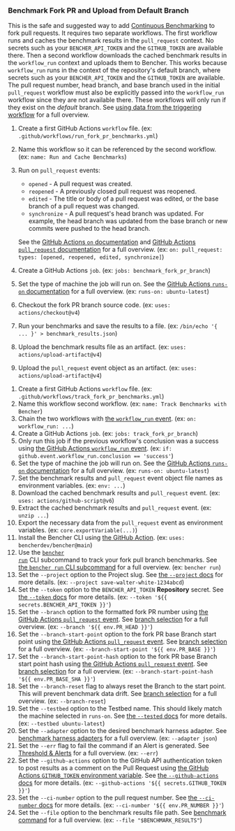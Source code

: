 
### Benchmark Fork PR and Upload from Default Branch

This is the safe and suggested way to add [Continuous Benchmarking][continuous benchmarking] to fork pull requests.
It requires two separate workflows.
The first workflow runs and caches the benchmark results in the `pull_request` context.
No secrets such as your `BENCHER_API_TOKEN` and the `GITHUB_TOKEN` are available there.
Then a second workflow downloads the cached benchmark results in the `workflow_run` context and uploads them to Bencher.
This works because `workflow_run` runs in the context of the repository's default branch,
where secrets such as your `BENCHER_API_TOKEN` and the `GITHUB_TOKEN` are available.
The pull request number, head branch, and base branch used in the initial `pull_request` workflow
must also be explicitly passed into the `workflow_run` workflow since they are not available there.
These workflows will only run if they exist on the _default_ branch.
See [using data from the triggering workflow][github actions trigger workflow] for a full overview.

<PullRequestsForkRunCode />

1. Create a first GitHub Actions `workflow` file.
   (ex: `.github/workflows/run_fork_pr_benchmarks.yml`)
2. Name this workflow so it can be referenced by the second workflow.
   (ex: `name: Run and Cache Benchmarks`)
3. Run on `pull_request` events:
    - `opened` - A pull request was created.
    - `reopened` - A previously closed pull request was reopened.
    - `edited` - The title or body of a pull request was edited, or the base branch of a pull request was changed.
    - `synchronize` - A pull request's head branch was updated.
      For example, the head branch was updated from the base branch or new commits were pushed to the head branch.

   See the [GitHub Actions `on` documentation][github actions on]
   and [GitHub Actions `pull_request` documentation][github action pull_request] for a full overview.
   (ex: `on: pull_request: types: [opened, reopened, edited, synchronize]`)
4. Create a GitHub Actions `job`.
   (ex: `jobs: benchmark_fork_pr_branch`)
5. Set the type of machine the job will run on.
   See the [GitHub Actions `runs-on` documentation][github actions runs-on]
   for a full overview.
   (ex: `runs-on: ubuntu-latest`)
6. Checkout the fork PR branch source code.
   (ex: `uses: actions/checkout@v4`)
7. Run your benchmarks and save the results to a file.
   (ex: `/bin/echo '{ ... }' > benchmark_results.json`)
8. Upload the benchmark results file as an artifact.
   (ex: `uses: actions/upload-artifact@v4`)
9. Upload the `pull_request` event object as an artifact.
  (ex: `uses: actions/upload-artifact@v4`)

<PullRequestsForkTrackCode />

1. Create a first GitHub Actions `workflow` file.
   (ex: `.github/workflows/track_fork_pr_benchmarks.yml`)
2. Name this workflow second workflow.
   (ex: `name: Track Benchmarks with Bencher`)
3. Chain the two workflows with
   [the `workflow_run` event][github actions workflow_run].
   (ex: `on: workflow_run: ...`)
4. Create a GitHub Actions `job`.
   (ex: `jobs: track_fork_pr_branch`)
5. Only run this job if the previous workflow's conclusion was a success using
   [the GitHub Actions `workflow_run` event][github actions workflow_run].
   (ex: `if: github.event.workflow_run.conclusion == 'success'`)
6. Set the type of machine the job will run on.
   See the [GitHub Actions `runs-on` documentation][github actions runs-on]
   for a full overview.
   (ex: `runs-on: ubuntu-latest`)
7. Set the benchmark results and `pull_request` event object file names as environment variables.
   (ex: `env: ...`)
8. Download the cached benchmark results and `pull_request` event.
   (ex: `uses: actions/github-script@v6`)
9. Extract the cached benchmark results and `pull_request` event.
   (ex: `unzip ...`)
10. Export the necessary data from the `pull_request` event as environment variables.
    (ex: `core.exportVariable(...)`)
11. Install the Bencher CLI using [the GitHub Action][bencher cli github action].
   (ex: `uses: bencherdev/bencher@main`)
12. Use the <code><a href="/docs/explanation/bencher-run/">bencher run</a></code> CLI subcommand
    to track your fork pull branch benchmarks.
    See [the `bencher run` CLI subcommand][bencher run] for a full overview.
    (ex: `bencher run`)
13. Set the `--project` option to the Project slug.
    See [the `--project` docs][project option] for more details.
    (ex: `--project save-walter-white-1234abcd`)
14. Set the `--token` option to the `BENCHER_API_TOKEN` **Repository** secret.
    See [the `--token` docs][token option] for more details.
    (ex: `--token '${{ secrets.BENCHER_API_TOKEN }}'`)
15. Set the `--branch` option to the formatted fork PR number using
    [the GitHub Actions `pull_request` event][github action pull_request].
    See [branch selection][branch selection branch] for a full overview.
    (ex: `--branch '${{ env.PR_HEAD }}'`)
16. Set the `--branch-start-point` option to the fork PR base Branch start point using
    [the GitHub Actions `pull_request` event][github action pull_request].
    See [branch selection][branch selection start point] for a full overview.
    (ex: `--branch-start-point '${{ env.PR_BASE }}'`)
17. Set the `--branch-start-point-hash` option to the fork PR base Branch start point hash using
    [the GitHub Actions `pull_request` event][github action pull_request].
    See [branch selection][branch selection start point hash] for a full overview.
    (ex: `--branch-start-point-hash '${{ env.PR_BASE_SHA }}'`)
18. Set the `--branch-reset` flag to always reset the Branch to the start point.
    This will prevent benchmark data drift.
    See [branch selection][branch selection branch reset] for a full overview.
    (ex: `--branch-reset`)
19. Set the `--testbed` option to the Testbed name.
    This should likely match the machine selected in `runs-on`.
    See [the `--tested` docs][testbed option] for more details.
    (ex: `--testbed ubuntu-latest`)
20. Set the `--adapter` option to the desired benchmark harness adapter.
    See [benchmark harness adapters][adapters] for a full overview.
    (ex: `--adapter json`)
21. Set the `--err` flag to fail the command if an Alert is generated.
    See [Threshold & Alerts][alerts] for a full overview.
    (ex: `--err`)
22. Set the `--github-actions` option to the GitHub API authentication token to post results as a comment on the Pull Request using
    [the GitHub Actions `GITHUB_TOKEN` environment variable][github token].
    See [the `--github-actions` docs][github actions option] for more details.
    (ex: `--github-actions '${{ secrets.GITHUB_TOKEN }}'`)
23. Set the `--ci-number` option to the pull request number.
    See [the `--ci-number` docs][ci number option] for more details.
    (ex: `--ci-number '${{ env.PR_NUMBER }}'`)
24. Set the `--file` option to the benchmark results file path.
    See [benchmark command][command argument] for a full overview.
    (ex: `--file "$BENCHMARK_RESULTS"`)


[github actions trigger workflow]: https://docs.github.com/en/actions/using-workflows/events-that-trigger-workflows#using-data-from-the-triggering-workflow
[github actions on]: https://docs.github.com/en/actions/using-workflows/workflow-syntax-for-github-actions#on
[github action pull_request]: https://docs.github.com/en/webhooks/webhook-events-and-payloads#pull_request
[github actions workflow_run]: https://docs.github.com/en/actions/using-workflows/events-that-trigger-workflows#workflow_run
[github actions runs-on]: https://docs.github.com/en/actions/using-workflows/workflow-syntax-for-github-actions#jobsjob_idruns-on
[bencher cli github action]: https://github.com/marketplace/actions/bencher-cli
[github token]: https://docs.github.com/en/actions/security-guides/automatic-token-authentication

[continuous benchmarking]: /docs/explanation/continuous-benchmarking/
[bencher run]: /docs/explanation/bencher-run/
[project option]: /docs/explanation/bencher-run/#--project-project
[token option]: /docs/explanation/bencher-run/#--token-token
[branch selection branch]: /docs/explanation/branch-selection/#--branch-branch
[branch selection start point]: /docs/explanation/branch-selection/#--branch-start-point-branch
[branch selection start point hash]: /docs/explanation/branch-selection/#--branch-start-point-hash-hash
[branch selection branch reset]: /docs/explanation/branch-selection/#--branch-reset
[testbed option]: /docs/explanation/bencher-run/#--testbed-testbed
[adapters]: /docs/explanation/adapters/
[alerts]: /docs/explanation/thresholds/#alerts
[github actions option]: /docs/explanation/bencher-run/#--github-actions-github_token
[ci number option]: /docs/explanation/bencher-run/#--ci-id-id
[command argument]: /docs/explanation/bencher-run/#benchmark-command

